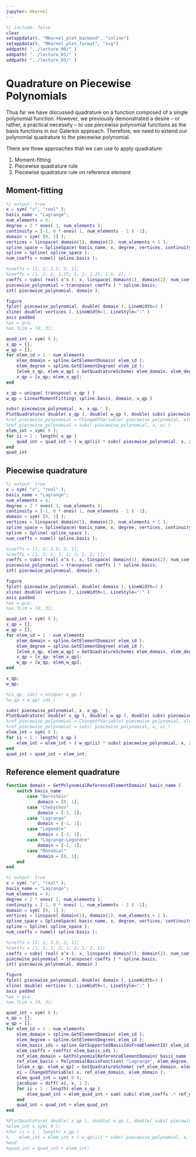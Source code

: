 ```yaml
---
jupyter: mkernel
---
```


```matlab
%| include: false
clear
setappdata(0, "MKernel_plot_backend", "inline")
setappdata(0, "MKernel_plot_format", "svg")
addpath( "../lecture_00/" )
addpath( "../lecture_01/" )
addpath( "../lecture_03/" )
```

# Quadrature on Piecewise Polynomials

Thus far we have discussed quadrature on a function composed of a single polynomial function.
However, we previously demonstrated a desire -- or rather, a practical necessity -- to use *piecewise* polynomial functions as the basis functions in our Galerkin approach.
Therefore, we need to extend our polynomial quadrature to the piecewise polynomial.
<!-- While we *could* compute a quadrature scheme on the piecewise polynomial, and in fact we will demonstrate this, by far the simplest approach (and the one most widely used) is to use change of variables on each piecewise domain (element). -->

There are three approaches that we can use to apply quadrature:

1. Moment-fitting
2. Piecewise quadrature rule
3. Piecewise quadrature rule on reference element

## Moment-fitting

```matlab
%| output: true
x = sym( "x", "real" );
basis_name = "Lagrange";
num_elements = 4;
degree = 2 * ones( 1, num_elements );
continuity = [-1, 0 * ones( 1, num_elements - 1 ) -1];
domain = sym( [0, 1] );
vertices = linspace( domain(1), domain(2), num_elements + 1 );
spline_space = SplineSpace( basis_name, x, degree, vertices, continuity );
spline = Spline( spline_space );
num_coeffs = numel( spline.basis );

%coeffs = [1; 2; 2.5; 2; 1];
%coeffs = [1; 2; 2; 1.25; 1; 1; 1.25; 1.5; 2];
coeffs = subs( real( x^x ), x, linspace( domain(1), domain(2), num_coeffs ).' )
piecewise_polynomial = transpose( coeffs ) * spline.basis;
int( piecewise_polynomial, domain );

figure
fplot( piecewise_polynomial, double( domain ), LineWidth=3 )
xline( double( vertices ), LineWidth=1, LineStyle=":" )
axis padded
%ax = gca;
%ax.YLim = [0, 3];

quad_int = sym( 0 );
x_qp = [];
w_qp = [];
for elem_id = 1 : num_elements
    elem_domain = spline.GetElementDomain( elem_id );
    elem_degree = spline.GetElementDegree( elem_id );
    [elem_x_qp, elem_w_qp] = GetQuadratureScheme( elem_domain, elem_degree + 1, "Lagrange" );
    x_qp = [x_qp; elem_x_qp];
end

x_qp = unique( transpose( x_qp ) )
w_qp = LinearMomentFitting( spline.basis, domain, x_qp )

subs( piecewise_polynomial, x, x_qp.' );
PlotQuadrature( double( x_qp ), double( w_qp ), double( subs( piecewise_polynomial, x, x_qp.' ) ) )
%ref_piecewise_polynomial = ChangeOfVariable( piecewise_polynomial, elem_domain, ref_elem_domain )
%ref_piecewise_polynomial = subs( piecewise_polynomial, x, xi )
elem_int = sym( 0 );
for ii = 1 : length( x_qp )
    quad_int = quad_int + ( w_qp(ii) * subs( piecewise_polynomial, x, x_qp(ii) ) );
end
quad_int
```

## Piecewise quadrature

```matlab
%| output: true
x = sym( "x", "real" );
basis_name = "Lagrange";
num_elements = 4;
degree = 2 * ones( 1, num_elements );
continuity = [-1, 0 * ones( 1, num_elements - 1 ) -1];
domain = sym( [0, 1] );
vertices = linspace( domain(1), domain(2), num_elements + 1 );
spline_space = SplineSpace( basis_name, x, degree, vertices, continuity );
spline = Spline( spline_space );
num_coeffs = numel( spline.basis );

%coeffs = [1; 2; 2.5; 2; 1];
%coeffs = [1; 2; 1; 2; 1; 2; 1; 2; 1];
coeffs = subs( real( x^x ), x, linspace( domain(1), domain(2), num_coeffs ).' )
piecewise_polynomial = transpose( coeffs ) * spline.basis;
int( piecewise_polynomial, domain );

figure
fplot( piecewise_polynomial, double( domain ), LineWidth=3 )
xline( double( vertices ), LineWidth=1, LineStyle=":" )
axis padded
%ax = gca;
%ax.YLim = [0, 3];

quad_int = sym( 0 );
x_qp = [];
w_qp = [];
for elem_id = 1 : num_elements
    elem_domain = spline.GetElementDomain( elem_id );
    elem_degree = spline.GetElementDegree( elem_id );
    [elem_x_qp, elem_w_qp] = GetQuadratureScheme( elem_domain, elem_degree + 1, "Lagrange" );
    x_qp = [x_qp; elem_x_qp];
    w_qp = [w_qp; elem_w_qp];
end

x_qp;
w_qp;

%[x_qp, idx] = unique( x_qp )
%w_qp = w_qp( idx )

subs( piecewise_polynomial, x, x_qp.' );
PlotQuadrature( double( x_qp ), double( w_qp ), double( subs( piecewise_polynomial, x, x_qp.' ) ) )
%ref_piecewise_polynomial = ChangeOfVariable( piecewise_polynomial, elem_domain, ref_elem_domain )
%ref_piecewise_polynomial = subs( piecewise_polynomial, x, xi )
elem_int = sym( 0 );
for ii = 1 : length( x_qp )
    elem_int = elem_int + ( w_qp(ii) * subs( piecewise_polynomial, x, x_qp(ii) ) );
end
quad_int = quad_int + elem_int;
```

## Reference element quadrature

```matlab
function domain = GetPolynomialReferenceElementDomain( basis_name )
    switch basis_name
        case "Bernstein"
            domain = [0, 1];
        case "Chebyshev"
            domain = [-1, 1];
        case "Lagrange"
            domain = [-1, 1];
        case "Legendre"
            domain = [-1, 1];
        case "Lagrange-Legendre"
            domain = [-1, 1];
        case "Monomial"
            domain = [0, 1];
    end
end
```

```matlab
%| output: true
x = sym( "x", "real" );
basis_name = "Lagrange";
num_elements = 4;
degree = 2 * ones( 1, num_elements );
continuity = [-1, 0 * ones( 1, num_elements - 1 ) -1];
domain = sym( [0, 1] );
vertices = linspace( domain(1), domain(2), num_elements + 1 );
spline_space = SplineSpace( basis_name, x, degree, vertices, continuity );
spline = Spline( spline_space );
num_coeffs = numel( spline.basis );

%coeffs = [1; 2; 2.5; 2; 1];
%coeffs = [1; 2; 1; 2; 1; 2; 1; 2; 1];
coeffs = subs( real( x^x ), x, linspace( domain(1), domain(2), num_coeffs ).' )
piecewise_polynomial = transpose( coeffs ) * spline.basis;
int( piecewise_polynomial, domain )

figure
fplot( piecewise_polynomial, double( domain ), LineWidth=3 )
xline( double( vertices ), LineWidth=1, LineStyle=":" )
axis padded
%ax = gca;
%ax.YLim = [0, 3];

quad_int = sym( 0 );
x_qp = [];
w_qp = [];
for elem_id = 1 : num_elements
    elem_domain = spline.GetElementDomain( elem_id );
    elem_degree = spline.GetElementDegree( elem_id );
    elem_basis_ids = spline.GetSupportedBasisIdsFromElementId( elem_id );
    elem_coeffs = coeffs( elem_basis_ids );
    ref_elem_domain = GetPolynomialReferenceElementDomain( basis_name );
    ref_elem_basis = PolynomialBasisFunction( "Lagrange", elem_degree, x, ref_elem_domain );
    [elem_x_qp, elem_w_qp] = GetQuadratureScheme( ref_elem_domain, elem_degree + 1, "Lagrange" );
    xi = ChangeOfVariable( x, ref_elem_domain, elem_domain );
    elem_quad_int = sym( 0 );
    jacobian = diff( xi, x, 1 );
    for ii = 1 : length( elem_x_qp )
        elem_quad_int = elem_quad_int + sum( subs( elem_coeffs .* ref_elem_basis * jacobian, x, elem_x_qp(ii) ) ) * elem_w_qp(ii);
    end
    quad_int = quad_int + elem_quad_int
end

%PlotQuadrature( double( x_qp ), double( w_qp ), double( subs( piecewise_polynomial, x, x_qp.' ) ) )
%elem_int = sym( 0 );
%for ii = 1 : length( x_qp )
%    elem_int = elem_int + ( w_qp(ii) * subs( piecewise_polynomial, x, x_qp(ii) ) );
%end
%quad_int = quad_int + elem_int;
```